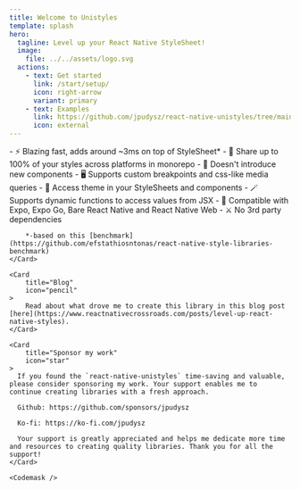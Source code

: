 ```yaml
---
title: Welcome to Unistyles
template: splash
hero:
  tagline: Level up your React Native StyleSheet!
  image:
    file: ../../assets/logo.svg
  actions:
    - text: Get started
      link: /start/setup/
      icon: right-arrow
      variant: primary
    - text: Examples
      link: https://github.com/jpudysz/react-native-unistyles/tree/main/example
      icon: external
---
```



<Seo seo={{}}>
    <Card
        title="Features"
        icon="rocket"
    >
        - ⚡ Blazing fast, adds around ~3ms on top of StyleSheet*
        - 🎳 Share up to 100% of your styles across platforms in monorepo
        - 🎯 Doesn't introduce new components
        - 🖥️ Supports custom breakpoints and css-like media queries
        - 🎨 Access theme in your StyleSheets and components
        - 🪄 Supports dynamic functions to access values from JSX
        - 🥳 Compatible with Expo, Expo Go, Bare React Native and React Native Web
        - ⚔️ No 3rd party dependencies

        *-based on this [benchmark](https://github.com/efstathiosntonas/react-native-style-libraries-benchmark)
    </Card>

    <Card
        title="Blog"
        icon="pencil"
    >
        Read about what drove me to create this library in this blog post [here](https://www.reactnativecrossroads.com/posts/level-up-react-native-styles).
    </Card>

    <Card
        title="Sponsor my work"
        icon="star"
    >
      If you found the `react-native-unistyles` time-saving and valuable, please consider sponsoring my work. Your support enables me to continue creating libraries with a fresh approach.

      Github: https://github.com/sponsors/jpudysz

      Ko-fi: https://ko-fi.com/jpudysz

      Your support is greatly appreciated and helps me dedicate more time and resources to creating quality libraries. Thank you for all the support!
    </Card>

    <Codemask />
</Seo>

